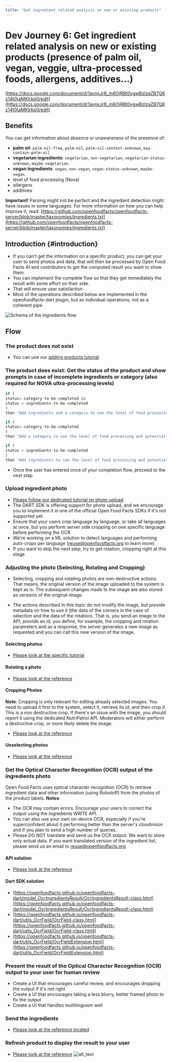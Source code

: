 ```yaml
---
title: "Get ingredient related analysis on new or existing products"
---
```


# Dev Journey 6: Get ingredient related analysis on new or existing products (presence of palm oil, vegan, veggie, ultra-processed foods, allergens, additives…)

[https://docs.google.com/document/d/1avnxJr8_m6OjRBt0vgwBzlzaZB7Q6z14t0taMKIrkp0/edit](https://docs.google.com/document/d/1avnxJr8_m6OjRBt0vgwBzlzaZB7Q6z14t0taMKIrkp0/edit)

## Benefits

You can get information about absence or unawareness of the presence of:

- **palm oil**: `palm-oil-free`, `palm-oil`, `palm-oil-content-unknown`, `may-contain-palm-oil`
- **vegetarian ingredients**: `vegetarian`, `non-vegetarian`, `vegetarian-status-unknown`, `maybe-vegetarian`.
- **vegan ingredients**: `vegan`, `non-vegan`, `vegan-status-unknown`, `maybe-vegan`.
- level of food processing (Nova)
- allergens
- additives

**Important!** Parsing might not be perfect and the ingredient detection might have issues in some languages. For more information on how you can help improve it, read: [https://github.com/openfoodfacts/openfoodfacts-server/blob/master/taxonomies/ingredients.txt](https://github.com/openfoodfacts/openfoodfacts-server/blob/master/taxonomies/ingredients.txt)

## Introduction {#introduction}

- If you can't get the information on a specific product, you can get your user to send photos and data, that will then be processed by Open Food Facts AI and contributors to get the computed result you want to show them.
- You can implement the complete flow so that they get immediately the result with some effort on their side.
- That will ensure user satisfaction
- Most of the operations described below are implemented in the openfoodfacts-dart plugin, but as individual operations, not as a coherent pipe

![Schema of the ingredients flow](https://docs.google.com/drawings/d/12345/export/png)

## Flow

### The product does not exist

- You can use our [adding products tutorial](./adding-missing-products.md)

### The product does exist: Get the status of the product and show prompts in case of incomplete ingredients or category (also required for NOVA ultra-processing levels)

```js title="The product does exist: Get the status of the product and show prompts in case of incomplete ingredients or category (also required for NOVA ultra-processing levels)"
if (
status= category-to-be-completed &&
status = ingredients-to-be-completed
)
then "Add ingredients and a category to see the level of food processing and potential additives"

if (
status= category-to-be-completed
)
then "Add a category to see the level of food processing and potential additives"

if (
status = ingredients-to-be-completed
)
then "Add ingredients to see the level of food processing and potential additives"
```

- Once the user has entered once of your completion flow, proceed to the next step

### Upload ingredient photo

- [Please follow our dedicated tutorial on photo upload](../tutorial-uploading-photo-to-a-product.md)
- The DART SDK is offering support for photo upload, and we encourage you to implement it in one of the official Open Food Facts SDKs if it's not supported yet.
- Ensure that your users crop language by language, or take all languages at once, but you perform server side cropping on one specific language before performing the OCR
- We're working on a ML solution to detect languages and performing auto-crops per language ([reuse@openfoodfacts.org](mailto:reuse@openfoodfacts.org) to learn more)
- If you want to skip the next step, try to get rotation, cropping right at this stage

### Adjusting the photo (Selecting, Rotating and Cropping)

- Selecting, cropping and rotating photos are non-destructive actions. That means, the original version of the image uploaded to the system is kept as is. The subsequent changes made to the image are also stored as versions of the original image.

- The actions described in this topic do not modify the image, but provide metadata on how to use it (the data of the corners in the case of selection and the data of the rotation). That is, you send an image to the API, provide an id, you define, for example, the cropping and rotation parameters and as a response, the server generates a new image as requested and you can call this new version of the image.

#### Selecting photos

- [Please look at the specific tutorial](../tutorial-uploading-photo-to-a-product.md)

#### Rotating a photo

- [Please look at the reference](https://openfoodfacts.github.io/openfoodfacts-server/api/ref-v2/#get-/cgi/product_image_crop.pl)

#### Cropping Photos

**Note**: Cropping is only relevant for editing already selected images. You need to upload it first to the system, select it, retrieve its id, and then crop it.
This is a non destructive crop. If there's an issue with the image, you should report it using the dedicated NutriPatrol API.
Moderators will either perform a destructive crop, or more likely delete the image.

- [Please look at the reference](https://openfoodfacts.github.io/openfoodfacts-server/api/ref-v2/#post-/cgi/product_image_crop.pl)

#### Unselecting photos

- [Please look at the reference](https://openfoodfacts.github.io/openfoodfacts-server/api/ref-v2/#post-/cgi/product_image_unselect.pl)

### Get the Optical Character Recognition (OCR) output of the ingredients photo

Open Food Facts uses optical character recognition (OCR) to retrieve ingredient data and other information (using Robotoff) from the photos of the product labels.
**Notes**:

- The OCR may contain errors. Encourage your users to correct the output using the ingredients WRITE API.
- You can also use your own on-device OCR, especially if you're superconfident about it performing better than the server's cloudvision and if you plan to send a high number of queries.
- Please DO NOT translate and send us the OCR output. We want to store only actual data. If you want translated version of the ingredient list, please send us an email to reuse@openfoodfacts.org

#### API solution

- [Please look at the reference](https://openfoodfacts.github.io/openfoodfacts-server/api/ref-v2/#get-/cgi/ingredients.pl)

#### Dart SDK solution

- [https://openfoodfacts.github.io/openfoodfacts-dart/model_OcrIngredientsResult/OcrIngredientsResult-class.html](https://openfoodfacts.github.io/openfoodfacts-dart/model_OcrIngredientsResult/OcrIngredientsResult-class.html)
- [https://openfoodfacts.github.io/openfoodfacts-dart/utils_OcrField/OcrField-class.html](https://openfoodfacts.github.io/openfoodfacts-dart/utils_OcrField/OcrField-class.html)
- [https://openfoodfacts.github.io/openfoodfacts-dart/utils_OcrField/OcrFieldExtension.html](https://openfoodfacts.github.io/openfoodfacts-dart/utils_OcrField/OcrFieldExtension.html)

### Present the result of the Optical Character Recognition (OCR) output to your user for human review

- Create a UI that encourages careful review, and encourages dropping the output if it's not right
- Create a UI that encourages taking a less blurry, better framed photo to fix the output
- Create a UI that handles multilinguism well

### Send the ingredients

- [Please look at the reference located](https://openfoodfacts.github.io/openfoodfacts-server/api/ref-v2/#post-/cgi/product_jqm2.pl)

### Refresh product to display the result to your user

- [Please look at the reference](https://openfoodfacts.github.io/openfoodfacts-server/api/ref-v3/#get-/api/v3/product/-barcode-)
  ![alt_text](images/image1.png "image_tooltip")
